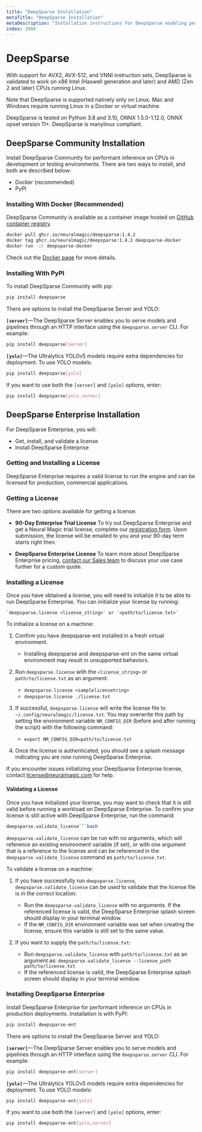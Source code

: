 ```yaml
---
title: "DeepSparse Installation"
metaTitle: "DeepSparse Installation"
metaDescription: "Installation instructions for DeepSparse enabling performant neural network deployments"
index: 2000
---
```


# DeepSparse

With support for AVX2, AVX-512, and VNNI instruction sets, DeepSparse is validated to work on x86 Intel (Haswell generation and later) and AMD (Zen 2 and later) CPUs running Linux.

Note that DeepSparse is supported natively only on Linux. Mac and Windows require running Linux in a Docker or virtual machine.

DeepSparse is tested on Python 3.8 and 3.10, ONNX 1.5.0-1.12.0, ONNX opset version 11+. DeepSparse is manylinux compliant.

## DeepSparse Community Installation

Install DeepSparse Community for performant inference on CPUs in development or testing environments. There are two ways to install, and both are described below:

- Docker (recommended)
- PyPI

### Installing With Docker (Recommended)

DeepSparse Community is available as a container image hosted on [GitHub container registry](https://github.com/neuralmagic/deepsparse/pkgs/container/deepsparse).

```bash
docker pull ghcr.io/neuralmagic/deepsparse:1.4.2
docker tag ghcr.io/neuralmagic/deepsparse:1.4.2 deepsparse-docker
docker run -it deepsparse-docker
```

Check out the [Docker page](https://github.com/neuralmagic/deepsparse/tree/main/docker/) for more details.

### Installing With PyPI

To install DeepSparse Community with pip:

```bash
pip install deepsparse
```

There are options to install the DeepSparse Server and YOLO:

**`[server]`**—The DeepSparse Server enables you to serve models and pipelines through an HTTP interface using the `deepsparse.server` CLI. For example:

```bash
pip install deepsparse[server]
```

**`[yolo]`**—The Ultralytics YOLOv5 models require extra dependencies for deployment. To use YOLO models:

```bash
pip install deepsparse[yolo]
```

If you want to use both the `[server]` and `[yolo]` options, enter:

```bash
pip install deepsparse[yolo,server]
```

## DeepSparse Enterprise Installation

For DeepSparse Enterprise, you will:

- Get, install, and validate a license
- Install DeepSparse Enterprise

### Getting and Installing a License

DeepSparse Enterprise requires a valid license to run the engine and can be licensed for production, commercial applications.

### Getting a License

There are two options available for getting a license:

- **90-Day Enterprise Trial License**
To try out DeepSparse Enterprise and get a Neural Magic trial license, complete our [registration form](https://neuralmagic.com/deepsparse-engine-free-trial). Upon submission, the license will be emailed to you and your 90-day term starts right then.

- **DeepSparse Enterprise License**
To learn more about DeepSparse Enterprise pricing, [contact our Sales team](https://neuralmagic.com/deepsparse-engine/#form) to discuss your use case further for a custom quote.

### Installing a License

Once you have obtained a license, you will need to initialize it to be able to run DeepSparse Enterprise. You can initialize your license by running:

    `deepsparse.license <license_string>` or `<path/to/license.txt>`

To initialize a license on a machine:

1. Confirm you have deepsparse-ent installed in a fresh virtual environment.

    - Installing deepsparse and deepsparse-ent on the same virtual environment may result in unsupported behaviors.

2. Run `deepsparse.license` with the `<license_string>` or `path/to/license.txt` as an argument:

    - `deepsparse.license <samplelicensetring>`
    - `deepsparse.license ./license.txt`

3. If successful, `deepsparse.license` will write the license file to `~/.config/neuralmagic/license.txt`. You may overwrite this path by setting the environment variable `NM_CONFIG_DIR` (before and after running the script) with the following command:

    - `export NM_CONFIG_DIR=path/to/license.txt`

4. Once the license is authenticated, you should see a splash message indicating you are now running DeepSparse Enterprise.

If you encounter issues initializing your DeepSparse Enterprise license, contact [license@neuralmagic.com](mailto:license@neuralmagic.com) for help.

#### Validating a License

Once you have initialized your license, you may want to check that it is still valid before running a workload on DeepSparse Enterprise. To confirm your license is still active with DeepSparse Enterprise, run the command:

```bash
deepsparse.validate_license```bash
```

`deepsparse.validate_license` can be run with no arguments, which will reference an existing environment variable (if set), or with one argument that is a reference to the license and can be referenced in the `deepsparse.validate_license` command as `path/to/license.txt`.

To validate a license on a machine:

1. If you have successfully run `deepsparse.license`, `deepsparse.validate_license` can be used to validate that the license file is in the correct location:

    - Run the `deepsparse.validate_license` with no arguments. If the referenced license is valid, the DeepSparse Enterprise splash screen should display in your terminal window.
    - If the `NM_CONFIG_DIR` environment variable was set when creating the license, ensure this variable is still set to the same value.

2. If you want to supply the `path/to/license.txt`:

    - Run `deepsparse.validate_license` with `path/to/license.txt` as an argument as:
          `deepsparse.validate_license --license_path path/to/license.txt`
    - If the referenced license is valid, the DeepSparse Enterprise splash screen should display in your terminal window.

### Installing DeepSparse Enterprise

Install DeepSparse Enterprise for performant inference on CPUs in production deployments. Installation is with PyPI:

```bash
pip install deepsparse-ent
```

There are options to install the DeepSparse Server and YOLO:

**`[server]`**—The DeepSparse Server enables you to serve models and pipelines through an HTTP interface using the `deepsparse.server` CLI. For example:

```bash
pip install deepsparse-ent[server]
```

**`[yolo]`**—The Ultralytics YOLOv5 models require extra dependencies for deployment. To use YOLO models:

```bash
pip install deepsparse-ent[yolo]
```

If you want to use both the `[server]` and `[yolo]` options, enter:

```bash
pip install deepsparse-ent[yolo,server]
```
